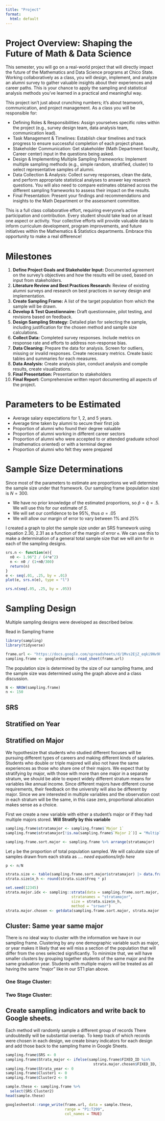 ```yaml
---
title: "Project"
format: 
  html: default
---
```


# Project Overview: Shaping the Future of Math & Data Science

This semester, you will go on a real-world project that will directly impact the future of the Mathematics and Data Science programs at Chico State. Working collaboratively as a class, you will design, implement, and analyze an alumni survey to gather valuable insights about their experiences and career paths. This is your chance to apply the sampling and statistical analysis methods you've learned in a practical and meaningful way.

This project isn't just about crunching numbers; it's about teamwork, communication, and project management. As a class you will be responsible for:

-   Defining Roles & Responsibilities: Assign yourselves specific roles within the project (e.g., survey design team, data analysis team, communication lead).
-   Task Management & Timelines: Establish clear timelines and track progress to ensure successful completion of each project phase.
-   Stakeholder Communication: Get stakeholder (Math Department faculty, Career center) input in the questions being asked.
-   Design & Implementing Multiple Sampling Frameworks: Implement multiple sampling methods (e.g., simple random, stratified, cluster) to select representative samples of alumni.
-   Data Collection & Analysis: Collect survey responses, clean the data, and perform appropriate statistical analyses to answer key research questions. You will also need to compare estimates obtained across the different sampling frameworks to assess their impact on the results.
-   Final Presentation: Present your findings and recommendations and insights to the Math Department or the assessment committee.

This is a full class collaborative effort, requiring everyone's active participation and contribution. Every student should take lead on at least one aspect or activity. Your collective efforts will provide valuable data to inform curriculum development, program improvements, and future initiatives within the Mathematics & Statistics departments. Embrace this opportunity to make a real difference!

# Milestones

1.  **Define Project Goals and Stakeholder Input:** Documented agreement on the survey's objectives and how the results will be used, based on input from stakeholders.
2.  **Literature Review and Best Practices Research:** Review of existing alumni surveys and research on best practices in survey design and implementation.
3.  **Create Sampling Frame:** A list of the target population from which the sample will be drawn.
4.  **Develop & Test Questionnaire:** Draft questionnaire, pilot testing, and revisions based on feedback.
5.  **Design Sampling Strategy:** Detailed plan for selecting the sample, including justification for the chosen method and sample size calculations.
6.  **Collect Data:** Completed survey responses. Include metrics on response rate and efforts to address non-response bias.
7.  **Data Cleaning:** Prepare the data for analysis. Screen for outliers, missing or invalid responses. Create necessary metrics. Create basic tables and summaries for each measures.
8.  **Data Analysis:** Create analysis plan, conduct analysis and compile results, create visualizations.
9.  **Final Presentation:** Presentation to stakeholders
10. **Final Report:** Comprehensive written report documenting all aspects of the project.

# Parameters to be Estimated

* Average salary expectations for 1, 2, and 5 years.
* Average time taken by alumni to secure their first job
* Proportion of alumni who found their degree valuable
* Proportion of alumni working in different career sectors
* Proportion of alumni who were accepted to or attended graduate school (mathematics oriented) or with a terminal degree
* Proportion of alumni who felt they were prepared


# Sample Size Determinations

Since most of the parameters to estimate are proportions we will determine the sample size under that framework. Our sampling frame (population size) is $N=300$. 

* We have no prior knowledge of the estimated proportions, so $\hat{p} = \hat{q} = .5$. We will use this for our estimate of $S$. 
* We will set our confidence to be 95%, thus $\alpha = .05$
* We will allow our margin of error to vary between 1% and 25%

I created a graph to plot the sample size under an SRS framework using equation 2.30, 2.31 as a function of the margin of error `e`. We can use this to make a determination of a general total sample size that we will aim for in each of the sampling designs. 

```r
srs.n <- function(e){
  n0 <- 1.96^2 / (4*e^2)
  n <- n0 / (1+n0/300)
  return(n)
}
e <- seq(.01, .25, by = .01)
plot(e, srs.n(e), type = "l")

srs.n(seq(.05, .25, by = .05))

```


# Sampling Design

Multiple sampling designs were developed as described below. 

Read in Sampling frame
```r
library(sampling)
library(tidyverse)
```

```r
frame.url <- "https://docs.google.com/spreadsheets/d/1Mvs2EjZ_eqki9Nv9PlOyl1iGEEEAq5knXh4cz_y3FIc"
sampling.frame <- googlesheets4::read_sheet(frame.url)
```

The population size is determined by the size of our sampling frame, and the sample size was determined using the graph above and a class discussion. 

```r
N <- NROW(sampling.frame)
n <- 150
```

## SRS


## Stratified on Year





## Stratified on Major

We hypothesize that students who studied different focuses will be pursuing different types of careers and making different kinds of salaries. Students who double or triple majored will also not have the same experiences as those who share one of their majors. We expect that by stratifying by major, with those with more than one major in a separate stratum, we should be able to expect widely different stratum means for variables like annual income. Since different majors have different course requirements, their feedback on the university will also be different by major. Since we are interested in multiple variables and the observation cost in each stratum will be the same, in this case zero, proportional allocation makes sense as a choice.


First we create a new variable with either a student’s major or if they had multiple majors stored. **Will Stratify by this variable**
```r
sampling.frame$stratamajor <- sampling.frame$`Major 1`
sampling.frame$stratamajor[!is.na(sampling.frame$`Major 2`)] = "Multiple Majors"

sampling.frame.sort.major <- sampling.frame %>% arrange(stratamajor)
```

Let `p` be the proportion of total population sampled. We will calculate size of samples drawn from each strata as .... _need equations/info here_


```r
p <- n/N

strata.size <- table(sampling.frame.sort.major$stratamajor) |> data.frame()
strata.size$n_h <- round(strata.size$Freq * p)
```

```r
set.seed(12345)
strata.major.idx <- sampling::strata(data = sampling.frame.sort.major, 
                              stratanames = "stratamajor", 
                              size = strata.size$n_h, 
                              method = "srswor")
strata.major.chosen <- getdata(sampling.frame.sort.major, strata.major.idx)
```

## Cluster: Same year same major

There is no ideal way to cluster with the information we have in our sampling frame. Clustering by any one demographic variable such as major, or year makes it likely that we will miss a section of the population that will differ from the ones selected significantly. To minimize that, we will have smaller clusters by grouping together students of the same major and the same graduation year. Students with multiple majors will be treated as all having the same “major” like in our ST1 plan above. 

### One Stage Cluster:


### Two Stage Cluster: 


## Create sampling indicators and write back to Google sheets. 

Each method will randomly sample a different group of records There undoubtedly will be substantial overlap. To keep track of which records were chosen in each design, we create binary indicators for each design and add those back to the sampling frame in Google Sheets.  

```r
sampling.frame$SRS <- 0
sampling.frame$Strata_major <- ifelse(sampling.frame$FIXED_ID %in%
                                        strata.major.chosen$FIXED_ID, 1, 0)
sampling.frame$Strata_year <- 0
sampling.frame$Cluster1 <- 0
sampling.frame$Cluster2 <- 0

sample.these <- sampling.frame %>% 
  select(SRS:Cluster2)
head(sample.these)

googlesheets4::range_write(frame.url, data = sample.these, 
                           range = "P1:T299", 
                           col_names = TRUE)
```



